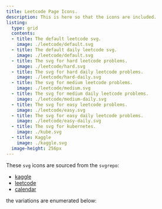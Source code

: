 ```yaml
---
title: Leetcode Page Icons.
description: This is here so that the icons are included.
listing:
  type: grid
  contents:
  - title: The default leetcode svg.
    image: ./leetcode/default.svg
  - title: The default daily leetcode svg.
    image: ./leetcode/default.svg
  - title: The svg for hard leetcode problems.
    image: ./leetcode/hard.svg
  - title: The svg for hard daily leetcode problems.
    image: ./leetcode/hard-daily.svg
  - title: The svg for medium leetcode problems.
    image: ./leetcode/medium.svg
  - title: The svg for medium daily leetcode problems.
    image: ./leetcode/medium-daily.svg
  - title: The svg for easy leetcode problems.
    image: ./leetcode/easy.svg
  - title: The svg for easy daily leetcode problems.
    image: ./leetcode/easy-daily.svg
  - title: The svg for kubernetes.
    image: ./kube.svg
  - title: Kaggle
    image: ./kaggle.svg
  image-height: 256px
---
```



These ``svg`` icons are sourced from the ``svgrepo``:


- [kaggle](https://www.svgrepo.com/svg/330763/kaggle?edit=true)
- [leetcode](https://www.svgrepo.com/svg/306328/leetcode)
- [calendar](https://www.svgrepo.com/svg/533393/calendar-lines)


the variations are enumerated below:
